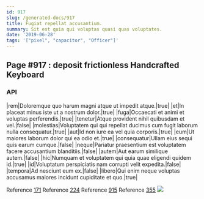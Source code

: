 ```yaml
---
id: 917
slug: /generated-docs/917
title: Fugiat repellat accusantium.
summary: Sit est quia qui voluptas quasi quas voluptates.
date: '2019-06-28'
tags: '["pixel", "capacitor", "Officer"]'
---
```

## Page #917 : deposit frictionless Handcrafted Keyboard
<Partial />

### API

|rem|Doloremque quo harum magni atque ut impedit atque.|true|
|et|In placeat minus iste ut a nostrum dolor.|true|
|fuga|Occaecati et animi et voluptas perferendis.|true|
|tenetur|Atque provident nihil quibusdam et vel.|false|
|molestias|Voluptatem qui qui repellat ducimus cum fugit laborum nulla consequatur.|true|
|aut|Id non iure ea vel quia corporis.|true|
|eum|Ut maiores laborum dolor qui ea odio et.|true|
|consequatur|Ullam eius sequi quis earum cumque.|false|
|neque|Pariatur praesentium est voluptatem facere accusantium blanditiis.|false|
|autem|Aut earum similique autem.|false|
|hic|Numquam et voluptatem qui quia quae eligendi quidem id.|true|
|id|Voluptatum perspiciatis nam corrupti velit expedita.|false|
|tempora|Ad nesciunt eum ex.|false|
|libero|Qui enim neque voluptas accusamus maiores incidunt cupiditate et quo.|true|

Reference [171](/generated-docs/171)
Reference [224](/generated-docs/224)
Reference [915](/generated-docs/915)
Reference [355](/generated-docs/355)
![](/assets/cats-3.jpg)


